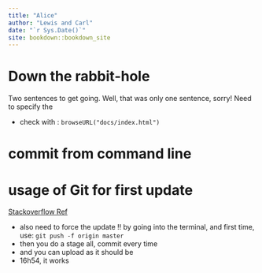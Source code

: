 ```yaml
--- 
title: "Alice"
author: "Lewis and Carl"
date: "`r Sys.Date()`"
site: bookdown::bookdown_site
---
```


# Down the rabbit-hole

Two sentences to get going. 
Well, that was only one sentence, sorry!
Need to specify the 

* check with : `browseURL("docs/index.html")`

# commit from command line



# usage of Git for first update

[Stackoverflow Ref](https://stackoverflow.com/questions/39399804/updates-were-rejected-because-the-tip-of-your-current-branch-is-behind-its-remot)

* also need to force the update !! by going into the terminal, and first time, use: `git push -f origin master`
* then you do a stage all, commit every time
* and you can upload as it should be
* 16h54, it works

